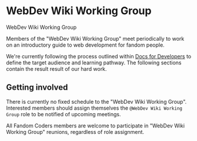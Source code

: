 # WebDev Wiki Working Group

<div
  className="discord-role"
  style={{
    color: "var(--discord-wwwg-role-color)",
  }}
>
  WebDev Wiki Working Group
</div>

Members of the "WebDev Wiki Working Group" meet periodically to work on an introductory
guide to web development for fandom people.

We're currently following the process outlined within [Docs for Developers](https://docsfordevelopers.com/)
to define the target audience and learning pathway. The following sections contain the result
result of our hard work.

## Getting involved

There is currently no fixed schedule to the "WebDev Wiki Working Group". Interested members
should assign themselves the `@WebDev Wiki Working Group` role to be notified of upcoming meetings.

All Fandom Coders members are welcome to participate in "WebDev Wiki Working Group" reunions,
regardless of role assignment.
